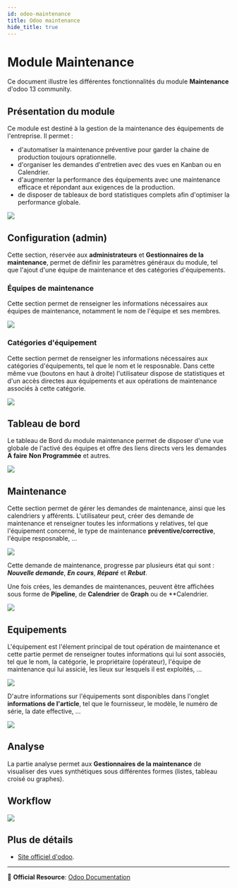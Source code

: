 ```yaml
---
id: odoo-maintenance
title: Odoo maintenance
hide_title: true
---
```


# Module Maintenance

Ce document illustre les différentes fonctionnalités du module **Maintenance** d'odoo 13 community.

## Présentation du module

Ce module est destiné à la gestion de la maintenance des équipements de l'entreprise. Il permet :
- d'automatiser la maintenance préventive pour garder la chaine de production toujours oprationnelle.
- d'organiser les demandes d'entretien avec des vues en Kanban ou en Calendrier.
- d'augmenter la performance des équipements avec une maintenance efficace et répondant aux exigences de la production.
- de disposer de tableaux de bord statistiques complets afin d'optimiser la performance globale.

![](./images/maintenance-overview.png)

## Configuration (admin)

Cette section, réservée aux **administrateurs** et **Gestionnaires de la maintenance**, permet de définir les paramètres généraux du module, tel que l'ajout d'une équipe de maintenance et des catégories d'équipements.

### Équipes de maintenance

Cette section permet de renseigner les informations nécessaires aux équipes de maintenance, notamment le nom de l'équipe et ses membres.

![](./images/maintenance-teams.png)

### Catégories d'équipement

Cette section permet de renseigner les informations nécessaires aux catégories d'équipements, tel que le nom et le resposnable. Dans cette même vue (boutons en haut à droite) l'utilisateur dispose de statistiques et d'un accès directes aux équipements et aux opérations de maintenance associés à cette catégorie.

![](./images/maintenance-equip-categ.png)

## Tableau de bord 

Le tableau de Bord du module maintenance permet de disposer d'une vue globale de l'activé des équipes et offre des liens directs vers les demandes __**A faire**__ __**Non Programmée**__ et autres. 

![](./images/maintenance-dashboard.png)

## Maintenance 

Cette section permet de gérer les demandes de maintenance, ainsi que les calendriers y afférents. L'utilisateur peut, créer des demande de maintenance et renseigner toutes les informations y relatives, tel que l'équipement concerné, le type de maintenance __préventive/corrective__, l'équipe resposnable, ... 


![](./images/maintenance-request.png)

Cette demande de maintenance, progresse par plusieurs état qui sont : **_Nouvelle demande_**, **_En cours_**, **_Réparé_** et **_Rebut_**. 

Une fois crées, les demandes de maintenances, peuvent être affichées sous forme de **Pipeline**, de **Calendrier** de **Graph** ou de **Calendrier.

![](./images/maintenance-pipeline.png)

## Equipements

L'équipement est l'élement principal de tout opération de maintenance et cette partie permet de renseigner toutes informations qui lui sont associés, tel que le nom, la catégorie, le propriétaire (opérateur), l'équipe de maintenance qui lui assicié, les lieux sur lesquels il est exploités, ...

![](./images/maintenace-equipement.png)

D'autre informations sur l'équipements sont disponibles dans l'onglet __informations de l'article__, tel que le fournisseur, le modèle, le numéro de série, la date effective, ...

![](./images/maintenance-equip-infos.png)

## Analyse

La partie analyse permet aux **Gestionnaires de la maintenance** de visualiser des vues synthétiques sous différentes formes (listes, tableau croisé ou graphes).

## Workflow

![](./diagrams/exports/activity-maintenance/activity-maintenance.png)

## Plus de détails

- [Site officiel d'odoo](https://www.odoo.com/fr_FR/app/maintenance).  

----
🔗 **Official Resource**: [Odoo Documentation](https://www.odoo.com/documentation)

